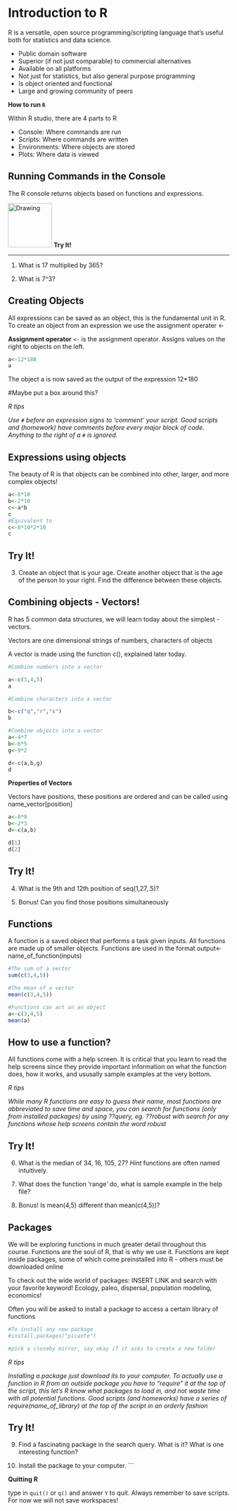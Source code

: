 **Introduction to R**
===================

R is a versatile, open source programming/scripting language that's useful both for statistics and data science. 

* Public domain software 
* Superior (if not just comparable) to commercial alternatives
* Available on all platforms
* Not just for statistics, but also general purpose programming
* Is object oriented and functional
* Large and growing community of peers

**How to run `R`**  

Within R studio, there are 4 parts to R

* Console: Where commands are run
* Scripts: Where commands are written
* Environments: Where objects are stored
* Plots: Where data is viewed

Running Commands in the Console
----------------------

The R console returns objects based on functions and expressions.

<img src="http://www.lifewithlevi.com/wp-content/uploads/2012/02/Happy-Squirrel-Driking.jpg" alt="Drawing" style="width: 100px;"/> **Try It!**

--------------------

1. What is 17 multiplied by 365?

2. What is 7^3?

Creating Objects
--------------------

All expressions can be saved as an object, this is the fundamental unit in R. To create an object from an expression we use the assignment operater <-


**Assignment operator**
`<- ` is the assignment operator. Assigns values on the right to objects on the left.


```r
a<-12*180
a
```
The object a is now saved as the output of the expression 12*180

#Maybe put a box around this?

*R tips*

*Use `#` before an expression signs to 'comment' your script. Good scripts and (homework) have comments before every major block of code. Anything to the right of a `#` is ignored.*

Expressions using objects
----------------------

The beauty of R is that objects can be combined into other, larger, and more complex objects!

```r
a<-8*10
b<-2*10
c<-a*b
c
#Equivalent to 
c<-8*10*2*10
c
```

**Try It!**
------------

3. Create an object that is your age. Create another object that is the age of the person to your right. Find the difference between these objects. 

Combining objects - Vectors!
-------------------

R has 5 common data structures, we will learn today about the simplest - vectors.

Vectors are one dimensional strings of numbers, characters of objects

A vector is made using the function c(), explained later today.

```r
#Combine numbers into a vector

a<-c(3,4,5)
a

#Combine characters into a vector

b<-c("q","r","s")
b

#Combine objects into a vector
a<-4*7
b<-6*5
g<-9*2

d<-c(a,b,g)
d

```

**Properties of Vectors**

Vectors have positions, these positions are ordered and can be called using name_vector[position]

```r
a<-8*9
b<-2*3
d<-c(a,b)

d[1]
d[2]
```

**Try It!**
------------

4. What is the 9th and 12th position of seq(1,27,.5)? 

5. Bonus! Can you find those positions simultaneously


Functions
----------

A function is a saved object that performs a task given inputs. All functions are made up of smaller objects. Functions are used in the format output<-name_of_function(inputs)

```r
#The sum of a vector
sum(c(3,4,5))

#The mean of a vector
mean(c(3,4,5))

#Functions can act on an object 
a<-c(3,4,5)
mean(a)
```

How to use a function?
-----------------------

All functions come with a help screen. It is critical that you learn to read the help screens since they provide important information on what the function does, how it works, and ususally sample examples at the very bottom.

*R tips*

*While many R functions are easy to guess their name, most functions are abbreviated to save time and space, you can search for functions (only from installed packages) by using ??query, eg. ??robust with search for any functions whose help screens contain the word robust*


**Try It!**
------------

6. What is the median of 34, 16, 105, 27? *Hint* functions are often named intuitively.

7. What does the function 'range' do, what is sample example in the help file?

8. Bonus! Is mean(4,5) different than mean(c(4,5))?


Packages
---------------------
We will be exploring functions in much greater detail throughout this course. Functions are the soul of R, that is why we use it. Functions are kept inside packages, some of which come preinstalled into R - others must be downloaded online

To check out the wide world of packages: INSERT LINK and search with your favorite keyword! Ecology, paleo, dispersal, population modeling, economics!

Often you will be asked to install a package to access a certain library of functions


```r
#To install any new package
#install.packages("picante")

#pick a closeby mirror, say okay if it asks to create a new folder
```


*R tips*

*Installing a package just download its to your computer. To actually use a function in R from an outside package you have to "require" it at the top of the script, this let's R know what packages to load in, and not waste time with all potential functions. Good scripts (and homeworks) have a series of require(name_of_library) at the top of the script in an orderly fashion*


**Try It!** 
------------

9. Find a fascinating package in the search query. What is it? What is one interesting function?

10. Install the package to your computer. 
```

**Quitting R**

type in `quit()` or `q()` and answer `Y` to quit. Always remember to save scripts. For now we will not save workspaces!
